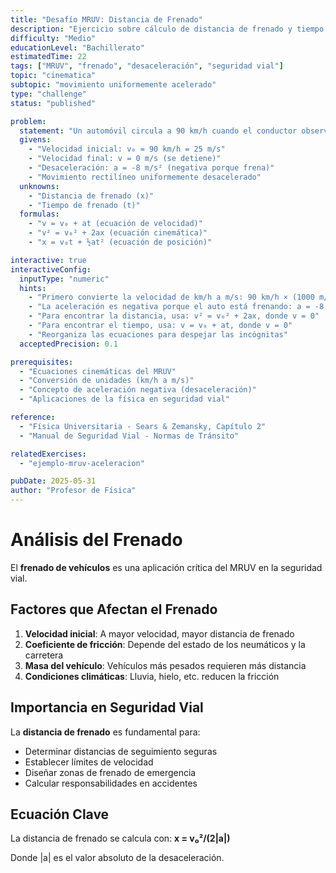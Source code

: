 ```yaml
---
title: "Desafío MRUV: Distancia de Frenado"
description: "Ejercicio sobre cálculo de distancia de frenado y tiempo de detención de un vehículo"
difficulty: "Medio"
educationLevel: "Bachillerato"
estimatedTime: 22
tags: ["MRUV", "frenado", "desaceleración", "seguridad vial"]
topic: "cinematica"
subtopic: "movimiento uniformemente acelerado"
type: "challenge"
status: "published"

problem:
  statement: "Un automóvil circula a 90 km/h cuando el conductor observa un obstáculo y aplica los frenos. Si la desaceleración máxima que pueden producir los frenos es de 8 m/s², ¿qué distancia mínima necesita para detenerse completamente? ¿Cuánto tiempo tarda en detenerse?"
  givens:
    - "Velocidad inicial: v₀ = 90 km/h = 25 m/s"
    - "Velocidad final: v = 0 m/s (se detiene)"
    - "Desaceleración: a = -8 m/s² (negativa porque frena)"
    - "Movimiento rectilíneo uniformemente desacelerado"
  unknowns:
    - "Distancia de frenado (x)"
    - "Tiempo de frenado (t)"
  formulas:
    - "v = v₀ + at (ecuación de velocidad)"
    - "v² = v₀² + 2ax (ecuación cinemática)"
    - "x = v₀t + ½at² (ecuación de posición)"

interactive: true
interactiveConfig:
  inputType: "numeric"
  hints:
    - "Primero convierte la velocidad de km/h a m/s: 90 km/h × (1000 m/km) × (1 h/3600 s) = 25 m/s"
    - "La aceleración es negativa porque el auto está frenando: a = -8 m/s²"
    - "Para encontrar la distancia, usa: v² = v₀² + 2ax, donde v = 0"
    - "Para encontrar el tiempo, usa: v = v₀ + at, donde v = 0"
    - "Reorganiza las ecuaciones para despejar las incógnitas"
  acceptedPrecision: 0.1

prerequisites:
  - "Ecuaciones cinemáticas del MRUV"
  - "Conversión de unidades (km/h a m/s)"
  - "Concepto de aceleración negativa (desaceleración)"
  - "Aplicaciones de la física en seguridad vial"

reference:
  - "Física Universitaria - Sears & Zemansky, Capítulo 2"
  - "Manual de Seguridad Vial - Normas de Tránsito"

relatedExercises:
  - "ejemplo-mruv-aceleracion"

pubDate: 2025-05-31
author: "Profesor de Física"
---
```


# Análisis del Frenado

El **frenado de vehículos** es una aplicación crítica del MRUV en la seguridad vial.

## Factores que Afectan el Frenado

1. **Velocidad inicial**: A mayor velocidad, mayor distancia de frenado
2. **Coeficiente de fricción**: Depende del estado de los neumáticos y la carretera
3. **Masa del vehículo**: Vehículos más pesados requieren más distancia
4. **Condiciones climáticas**: Lluvia, hielo, etc. reducen la fricción

## Importancia en Seguridad Vial

La **distancia de frenado** es fundamental para:
- Determinar distancias de seguimiento seguras
- Establecer límites de velocidad
- Diseñar zonas de frenado de emergencia
- Calcular responsabilidades en accidentes

## Ecuación Clave

La distancia de frenado se calcula con:
**x = v₀²/(2|a|)**

Donde |a| es el valor absoluto de la desaceleración.
